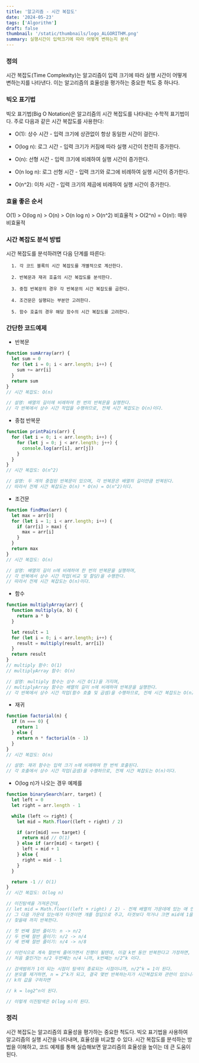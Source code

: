 ```yaml
---
title: '알고리즘 - 시간 복잡도'
date: '2024-05-23'
tags: ['Algorithm']
draft: false
thumbnail: '/static/thumbnails/logo_ALGORITHM.png'
summary: 실행시간이 입력크기에 따라 어떻게 변하는지 분석
---
```


### 정의

시간 복잡도(Time Complexity)는 알고리즘이 입력 크기에 따라 실행 시간이 어떻게 변하는지를 나타낸다. 이는 알고리즘의 효율성을 평가하는 중요한 척도 중 하나다.

### 빅오 표기법

빅오 표기법(Big O Notation)은 알고리즘의 시간 복잡도를 나타내는 수학적 표기법이다. 주로 다음과 같은 시간 복잡도를 사용한다:

- O(1): 상수 시간 - 입력 크기에 상관없이 항상 동일한 시간이 걸린다.

- O(log n): 로그 시간 - 입력 크기가 커짐에 따라 실행 시간이 천천히 증가한다.

- O(n): 선형 시간 - 입력 크기에 비례하여 실행 시간이 증가한다.

- O(n log n): 로그 선형 시간 - 입력 크기와 로그에 비례하여 실행 시간이 증가한다.

- O(n^2): 이차 시간 - 입력 크기의 제곱에 비례하여 실행 시간이 증가한다.

### 효율 좋은 순서

O(1) > O(log n) > O(n) > O(n log n) > O(n^2) 비효율적 > O(2^n) = O(n!): 매우 비효율적

### 시간 복잡도 분석 방법

시간 복잡도를 분석하려면 다음 단계를 따른다:

```
  1. 각 코드 블록의 시간 복잡도를 개별적으로 계산한다.

  2. 반복문과 재귀 호출의 시간 복잡도를 분석한다.

  3. 중첩 반복문의 경우 각 반복문의 시간 복잡도를 곱한다.

  4. 조건문은 실행되는 부분만 고려한다.

  5. 함수 호출의 경우 해당 함수의 시간 복잡도를 고려한다.
```

### 간단한 코드예제

- 반복문

```js
function sumArray(arr) {
  let sum = 0
  for (let i = 0; i < arr.length; i++) {
    sum += arr[i]
  }
  return sum
}
// 시간 복잡도: O(n)

// 설명: 배열의 길이에 비례하여 한 번의 반복문을 실행한다.
// 각 반복에서 상수 시간 작업을 수행하므로, 전체 시간 복잡도는 O(n)이다.
```

- 중첩 반복문

```js
function printPairs(arr) {
  for (let i = 0; i < arr.length; i++) {
    for (let j = 0; j < arr.length; j++) {
      console.log(arr[i], arr[j])
    }
  }
}
// 시간 복잡도: O(n^2)

// 설명: 두 개의 중첩된 반복문이 있으며, 각 반복문은 배열의 길이만큼 반복된다.
// 따라서 전체 시간 복잡도는 O(n) * O(n) = O(n^2)이다.
```

- 조건문

```js
function findMax(arr) {
  let max = arr[0]
  for (let i = 1; i < arr.length; i++) {
    if (arr[i] > max) {
      max = arr[i]
    }
  }
  return max
}
// 시간 복잡도: O(n)

// 설명: 배열의 길이 n에 비례하여 한 번의 반복문을 실행하며,
// 각 반복에서 상수 시간 작업(비교 및 할당)을 수행한다.
// 따라서 전체 시간 복잡도는 O(n)이다.
```

- 함수

```js
function multiplyArray(arr) {
  function multiply(a, b) {
    return a * b
  }

  let result = 1
  for (let i = 0; i < arr.length; i++) {
    result = multiply(result, arr[i])
  }
  return result
}
// multiply 함수: O(1)
// multiplyArray 함수: O(n)

// 설명: multiply 함수는 상수 시간 O(1)을 가지며,
// multiplyArray 함수는 배열의 길이 n에 비례하여 반복문을 실행한다.
// 각 반복에서 상수 시간 작업(함수 호출 및 곱셈)을 수행하므로, 전체 시간 복잡도는 O(n)이다.
```

- 재귀

```js
function factorial(n) {
  if (n === 0) {
    return 1
  } else {
    return n * factorial(n - 1)
  }
}
// 시간 복잡도: O(n)

// 설명: 재귀 함수는 입력 크기 n에 비례하여 한 번씩 호출된다.
// 각 호출에서 상수 시간 작업(곱셈)을 수행하므로, 전체 시간 복잡도는 O(n)이다.
```

- O(log n)가 나오는 경우 예제를

```js
function binarySearch(arr, target) {
  let left = 0
  let right = arr.length - 1

  while (left <= right) {
    let mid = Math.floor((left + right) / 2)

    if (arr[mid] === target) {
      return mid // O(1)
    } else if (arr[mid] < target) {
      left = mid + 1
    } else {
      right = mid - 1
    }
  }

  return -1 // O(1)
}
// 시간 복잡도: O(log n)

// 이진탐색을 가져온건데,
// let mid = Math.floor((left + right) / 2) - 전체 배열의 가운데에 있는 애 인덱스를 가져온다.
// 그 다음 가운데 있는애가 타겟이면 걔를 정답으로 주고, 타겟보다 작거나 크면 mid에 1을 더하고 빼서 다시 검색한다.
// 찾을때 까지 반복한다.

// 첫 번째 절반 줄이기: n -> n/2
// 두 번째 절반 줄이기: n/2 -> n/4
// 세 번째 절반 줄이기: n/4 -> n/8

// 이런식으로 계속 절반씩 줄여가면서 진행이 될텐데, 이걸 k번 동안 반복한다고 가정하면,
// 처음 줄인거는 n/2 두번째는 n/4 니까, k번째는 n/2^k 이다.

// 검색범위가 1이 되는 시점이 탐색이 종료되는 시점이니까, n/2^k = 1이 된다.
// 분모를 제거하면, n = 2^k가 되고, 결국 몇번 반복하는지가 시간복잡도와 관련이 있으니까
// k의 값을 구하자면

// k = log2^n이 된다.

// 이렇게 이진탐색은 O(log n)이 된다.
```

### 정리

시간 복잡도는 알고리즘의 효율성을 평가하는 중요한 척도다. 빅오 표기법을 사용하여 알고리즘의 실행 시간을 나타내며, 효율성을 비교할 수 있다. 시간 복잡도를 분석하는 방법을 이해하고, 코드 예제를 통해 실습해보면 알고리즘의 효율성을 높이는 데 큰 도움이 된다.
